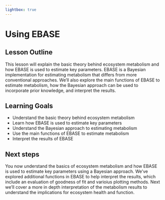 ```yaml
---
lightbox: true
---
```


# Using EBASE

## Lesson Outline

This lesson will explain the basic theory behind ecosystem metabolism and how EBASE is used to estimate key parameters.  EBASE is a Bayesian implementation for estimating metabolism that differs from more conventional approaches.  We'll also explore the main functions of EBASE to estimate metabolism, how the Bayesian approach can be used to incorporate prior knowledge, and interpret the results. 

## Learning Goals

- Understand the basic theory behind ecosystem metabolism
- Learn how EBASE is used to estimate key parameters
- Understand the Bayesian approach to estimating metabolism
- Use the main functions of EBASE to estimate metabolism
- Interpret the results of EBASE

## Next steps

You now understand the basics of ecosystem metabolism and how EBASE is used to estimate key parameters using a Bayesian approach.  We've explored additional functions in EBASE to help interpret the results, which include an evaluation of goodness of fit and varioius plotting methods.  Next we'll cover a more in depth interpretation of the metabolism results to understand the implications for ecosystem health and function.